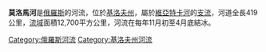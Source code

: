 {{Infobox River
  | river_name      = 莫洛馬河
  | image_name      = 
  | image_size      =
  | caption         = 
  | origin          = 
  | mouth           = [[維亞特卡河|維亞特卡河]]
  | basin_countries = 
  | length          = 419公里
  | elevation       = 
  | mouth_elevation = 
  | discharge       = 
  | watershed       = 12,700平方公里
}}

'''莫洛馬河'''是[[俄羅斯|俄羅斯]]的河流，位於[[基洛夫州|基洛夫州]]，屬於[[維亞特卡河|維亞特卡河]]的[[支流|支流]]，河道全長419公里，[[流域|流域]]面積12,700平方公里，河流在每年11月初至4月底結冰。

[[Category:俄羅斯河流|Category:俄羅斯河流]]
[[Category:基洛夫州河流|Category:基洛夫州河流]]

{{俄羅斯地理小作品}}